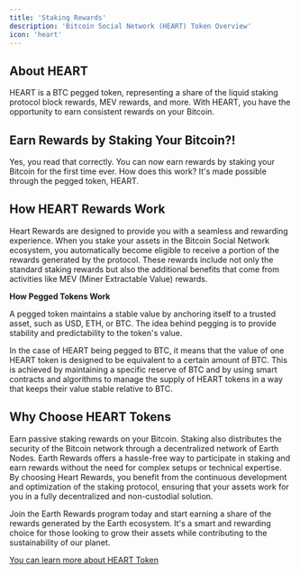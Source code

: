```yaml
---
title: 'Staking Rewards'
description: 'Bitcoin Social Network (HEART) Token Overview'
icon: 'heart'
---
```


## About HEART

HEART is a BTC pegged token, representing a share of the liquid staking protocol block rewards, MEV rewards, and more. With HEART, you have the opportunity to earn consistent rewards on your Bitcoin.

## Earn Rewards by Staking Your Bitcoin?!

Yes, you read that correctly. You can now earn rewards by staking your Bitcoin for the first time ever. How does this work? It's made possible through the pegged token, HEART.

## How HEART Rewards Work

Heart Rewards are designed to provide you with a seamless and rewarding experience. When you stake your assets in the Bitcoin Social Network ecosystem, you automatically become eligible to receive a portion of the rewards generated by the protocol. These rewards include not only the standard staking rewards but also the additional benefits that come from activities like MEV (Miner Extractable Value) rewards. 

**How Pegged Tokens Work**

A pegged token maintains a stable value by anchoring itself to a trusted asset, such as USD, ETH, or BTC. The idea behind pegging is to provide stability and predictability to the token's value. 

In the case of HEART being pegged to BTC, it means that the value of one HEART token is designed to be equivalent to a certain amount of BTC. This is achieved by maintaining a specific reserve of BTC and by using smart contracts and algorithms to manage the supply of HEART tokens in a way that keeps their value stable relative to BTC.

## Why Choose HEART Tokens

Earn passive staking rewards on your Bitcoin. Staking also distributes the security of the Bitcoin network through a decentralized network of Earth Nodes. Earth Rewards offers a hassle-free way to participate in staking and earn rewards without the need for complex setups or technical expertise. By choosing Heart Rewards, you benefit from the continuous development and optimization of the staking protocol, ensuring that your assets work for you in a fully decentralized and non-custodial solution.

Join the Earth Rewards program today and start earning a share of the rewards generated by the Earth ecosystem. It's a smart and rewarding choice for those looking to grow their assets while contributing to the sustainability of our planet.

[You can learn more about HEART Token](/TOKENS/heart-token)

